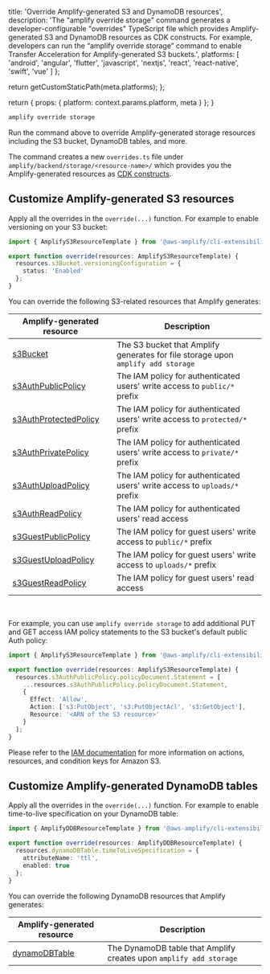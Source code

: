 
  title: 'Override Amplify-generated S3 and DynamoDB resources',
  description:
    'The "amplify override storage" command generates a developer-configurable "overrides" TypeScript file which provides Amplify-generated S3 and DynamoDB resources as CDK constructs. For example, developers can run the “amplify override storage” command to enable Transfer Acceleration for Amplify-generated S3 buckets.',
  platforms: [
    'android',
    'angular',
    'flutter',
    'javascript',
    'nextjs',
    'react',
    'react-native',
    'swift',
    'vue'
  ]
};

  return getCustomStaticPath(meta.platforms);
};

  return {
    props: {
      platform: context.params.platform,
      meta
    }
  };
}

```bash
amplify override storage
```

Run the command above to override Amplify-generated storage resources including the S3 bucket, DynamoDB tables, and more.

The command creates a new `overrides.ts` file under `amplify/backend/storage/<resource-name>/` which provides you the Amplify-generated resources as [CDK constructs](https://docs.aws.amazon.com/cdk/latest/guide/home.html).

## Customize Amplify-generated S3 resources

Apply all the overrides in the `override(...)` function. For example to enable versioning on your S3 bucket:

```ts
import { AmplifyS3ResourceTemplate } from '@aws-amplify/cli-extensibility-helper';

export function override(resources: AmplifyS3ResourceTemplate) {
  resources.s3Bucket.versioningConfiguration = {
    status: 'Enabled'
  };
}
```

You can override the following S3-related resources that Amplify generates:

| Amplify-generated resource | Description |
| --- | --- |
| [s3Bucket](https://docs.aws.amazon.com/AWSCloudFormation/latest/UserGuide/aws-properties-s3-bucket.html) | The S3 bucket that Amplify generates for file storage upon `amplify add storage` |
| [s3AuthPublicPolicy](https://docs.aws.amazon.com/AWSCloudFormation/latest/UserGuide/aws-resource-iam-policy.html) | The IAM policy for authenticated users' write access to `public/*` prefix |
| [s3AuthProtectedPolicy](https://docs.aws.amazon.com/AWSCloudFormation/latest/UserGuide/aws-resource-iam-policy.html) | The IAM policy for authenticated users' write access to `protected/*` prefix |
| [s3AuthPrivatePolicy](https://docs.aws.amazon.com/AWSCloudFormation/latest/UserGuide/aws-resource-iam-policy.html) | The IAM policy for authenticated users' write access to `private/*` prefix |
| [s3AuthUploadPolicy](https://docs.aws.amazon.com/AWSCloudFormation/latest/UserGuide/aws-resource-iam-policy.html) | The IAM policy for authenticated users' write access to `uploads/*` prefix |
| [s3AuthReadPolicy](https://docs.aws.amazon.com/AWSCloudFormation/latest/UserGuide/aws-resource-iam-policy.html) | The IAM policy for authenticated users' read access |
| [s3GuestPublicPolicy](https://docs.aws.amazon.com/AWSCloudFormation/latest/UserGuide/aws-resource-iam-policy.html) | The IAM policy for guest users' write access to `public/*` prefix |
| [s3GuestUploadPolicy](https://docs.aws.amazon.com/AWSCloudFormation/latest/UserGuide/aws-resource-iam-policy.html) | The IAM policy for guest users' write access to `uploads/*` prefix |
| [s3GuestReadPolicy](https://docs.aws.amazon.com/AWSCloudFormation/latest/UserGuide/aws-resource-iam-policy.html) | The IAM policy for guest users' read access |

<br />

For example, you can use `amplify override storage` to add additional PUT and GET access IAM policy statements to the S3 bucket's default public Auth policy:

```ts
import { AmplifyS3ResourceTemplate } from '@aws-amplify/cli-extensibility-helper';

export function override(resources: AmplifyS3ResourceTemplate) {
  resources.s3AuthPublicPolicy.policyDocument.Statement = [
    ...resources.s3AuthPublicPolicy.policyDocument.Statement,
    {
      Effect: 'Allow',
      Action: ['s3:PutObject', 's3:PutObjectAcl', 's3:GetObject'],
      Resource: '<ARN of the S3 resource>'
    }
  ];
}
```

Please refer to the [IAM documentation](https://docs.aws.amazon.com/service-authorization/latest/reference/list_amazons3.html) for more information on actions, resources, and condition keys for Amazon S3.

## Customize Amplify-generated DynamoDB tables

Apply all the overrides in the `override(...)` function. For example to enable time-to-live specification on your DynamoDB table:

```ts
import { AmplifyDDBResourceTemplate } from '@aws-amplify/cli-extensibility-helper';

export function override(resources: AmplifyDDBResourceTemplate) {
  resources.dynamoDBTable.timeToLiveSpecification = {
    attributeName: 'ttl',
    enabled: true
  };
}
```

You can override the following DynamoDB resources that Amplify generates:

| Amplify-generated resource | Description |
| --- | --- |
| [dynamoDBTable](https://docs.aws.amazon.com/AWSCloudFormation/latest/UserGuide/aws-resource-dynamodb-table.html) | The DynamoDB table that Amplify creates upon `amplify add storage` |
